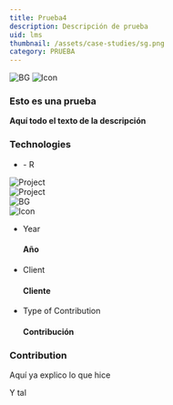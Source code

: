 ```yaml
---
title: Prueba4
description: Descripción de prueba
uid: lms
thumbnail: /assets/case-studies/sg.png
category: PRUEBA
---
```


<PortfolioHeader media="/assets/case-studies/lg.png" />

<div className="container">
  <div data-aos="zoom-in">
    <div class="d-flex project-infos-wrap shadow-box mb-24">
      <img src="/assets/bg1.png" alt="BG" class="bg-img" />
      <img src="/assets/icons/icon2-2.png" alt="Icon" />
      <div class="project-details-info flex-1">
        <h3>Esto es una prueba</h3>
        <p>
          <b>
           Aquí todo el texto de la descripción
		   </b>
        </p>
      </div>
      <div class="project-details-info flex-1">
        <h3>Technologies</h3>
        <ul>
          <li>- R </li>
        </ul>
      </div>
    </div>
  </div>
  <div class="row mb-24">
    <div class="col-md-6" data-aos="zoom-in">
      <div class="project-details-3-img">
        <img
          src="/assets/case-studies/lu.png"
          alt="Project"
        />
      </div>
    </div>
    <div class="col-md-6" data-aos="zoom-in">
      <div class="project-details-3-img">
        <img
          src="/assets/case-studies/abc.png"
          alt="Project"
        />
      </div>
    </div>
  </div>
  <div data-aos="zoom-in">
    <div class="project-about-2 d-flex shadow-box mb-24">
      <img src="/assets/bg1.png" alt="BG" class="bg-img" />
      <div class="left-details">
        <img src="/assets/icons/icon3-2.png" alt="Icon" />
        <ul>
          <li>
            <p>Year</p>
            <h4>Año</h4>
          </li>
          <li>
            <p>Client</p>
            <h4>Cliente</h4>
          </li>
          <li>
            <p>Type of Contribution</p>
            <h4>Contribución</h4>
          </li>
        </ul>
      </div>
      <div class="right-details">
        <h3>Contribution</h3>
        <p>
          Aquí ya explico lo que hice
        </p>
        <p>
         Y tal
        </p>
      </div>
    </div>
  </div>
</div>



<PortfolioFooter />
